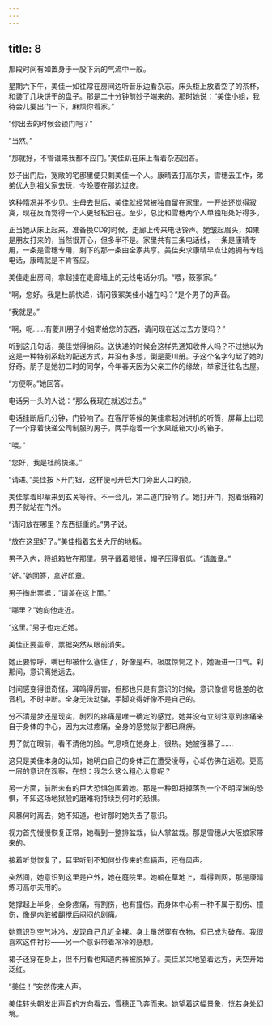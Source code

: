 ```yaml
---
---
---
```

title: 8
---



那段时间有如置身于一股下沉的气流中一般。

星期六下午，美佳一如往常在房间边听音乐边看杂志。床头柜上放着空了的茶杯，和装了几块饼干的盘子。那是二十分钟前妙子端来的。那时她说：“美佳小姐，我待会儿要出门一下，麻烦你看家。”

“你出去的时候会锁门吧？”

“当然。”

“那就好，不管谁来我都不应门。”美佳趴在床上看着杂志回答。

妙子出门后，宽敞的宅邸里便只剩美佳一个人。康晴去打高尔夫，雪穗去工作，弟弟优大到祖父家去玩，今晚要在那边过夜。

这种隋况并不少见。生母去世后，美佳就经常被独自留在家里。一开始还觉得寂寞，现在反而觉得一个人更轻松自在。至少，总比和雪穗两个人单独相处好得多。

正当她从床上起来，准备换CD的时候，走廊上传来电话铃声。她皱起眉头，如果是朋友打来的，当然很开心，但多半不是。家里共有三条电话线，一条是康晴专用，一条是雪穗专用，剩下的那一条由全家共享。美佳央求康晴早点让她拥有专线电话，康晴就是不肯答应。

美佳走出房间，拿起挂在走廊墙上的无线电话分机。“喂，筱冢家。”

“啊，您好。我是杜鹃快递，请问筱冢美佳小姐在吗？”是个男子的声音。

“我就是。”

“啊，呃……有菱川朋子小姐寄给您的东西，请问现在送过去方便吗？”

听到这几句话，美佳觉得纳闷。送快递的时候会这样先通知收件人吗？不过她以为这是一种特别系统的配送方式，并没有多想，倒是菱川册。子这个名字勾起了她的好奇。朋子是她初二时的同学，今年春天因为父亲工作的缘故，举家迁往名古屋。

“方便啊。”她回答。

电话另一头的人说：“那么我现在就送过去。”

电话挂断后几分钟，门铃响了。在客厅等候的美佳拿起对讲机的听筒，屏幕上出现了一个穿着快递公司制服的男子，两手抱着一个水果纸箱大小的箱子。

“喂。”

“您好，我是杜鹃快递。”

“请进。”美佳按下开门钮，这样便可开启大门旁出入口的锁。

美佳拿着印章来到玄关等待。不一会儿，第二道门铃响了。她打开门，抱着纸箱的男子就站在门外。

“请问放在哪里？东西挺重的。”男子说。

“放在这里好了。”美佳指着玄关大厅的地板。

男子入内，将纸箱放在那里。男子戴着眼镜，帽子压得很低。“请盖章。”

“好。”她回答，拿好印章。

男子掏出票据：“请盖在这上面。”

“哪里？”她向他走近。

“这里。”男子也走近她。

美佳正要盖章，票据突然从眼前消失。

她正要惊呼，嘴巴却被什么塞住了，好像是布。极度惊愕之下，她吸进一口气。刹那间，意识离她远去。

时间感变得很奇怪，耳鸣得厉害，但那也只是有意识的时候，意识像信号极差的收音机，不时中断。全身无法动弹，手脚变得好像不是自己的。

分不清是梦还是现实，剧烈的疼痛是唯一确定的感觉。她并没有立刻注意到疼痛来自于身体的中心，因为太过疼痛，全身的感觉似乎都已麻痹。

男子就在眼前，看不清他的脸。气息喷在她身上，很热。她被强暴了……

这只是美佳本身的认知，她明白自己的身体正在遭受凌辱，心却仿佛在远观。更高一层的意识在观察，在想：我怎么这么粗心大意呢？

另一方面，前所未有的巨大恐惧包围着她。那是一种即将掉落到一个不明深渊的恐惧，不知这场地狱般的磨难将持续到何时的恐惧。

风暴何时离去，她不知道，也许那时她失去了意识。

视力首先慢慢恢复正常，她看到一整排盆栽，仙人掌盆栽。那是雪穗从大阪娘家带来的。

接着听觉恢复了，耳里听到不知何处传来的车辆声，还有风声。

突然间，她意识到这里是户外，她在庭院里。她躺在草地上，看得到网，那是康晴练习高尔夫用的。

她撑起上半身，全身疼痛，有割伤，也有撞伤。而身体中心有一种不属于割伤、撞伤，像是内脏被翻搅后闷闷的剧痛。

她意识到空气冰冷，发现自己几近全裸。身上虽然穿有衣物，但已成为破布。我很喜欢这件衬衫——另一个意识带着冷冷的感想。

裙子还穿在身上，但不用看也知道内裤被脱掉了。美佳呆呆地望着远方，天空开始泛红。

“美佳！”突然传来人声。

美佳转头朝发出声音的方向看去，雪穗正飞奔而来。她望着这幅景象，恍若身处幻境。